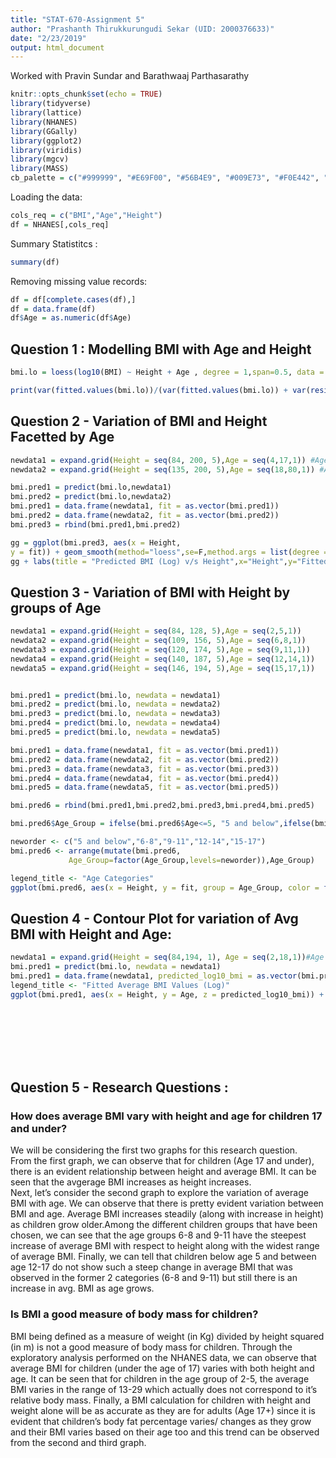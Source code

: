 ```yaml
---
title: "STAT-670-Assignment 5"
author: "Prashanth Thirukkurungudi Sekar (UID: 2000376633)"
date: "2/23/2019"
output: html_document
---
```

Worked with Pravin Sundar and Barathwaaj Parthasarathy \

```r
knitr::opts_chunk$set(echo = TRUE)
library(tidyverse)
library(lattice)
library(NHANES)
library(GGally)
library(ggplot2)
library(viridis)
library(mgcv)
library(MASS)
cb_palette = c("#999999", "#E69F00", "#56B4E9", "#009E73", "#F0E442", "#0072B2", "#D55E00", "#CC79A7")
```


Loading the data:
```r
cols_req = c("BMI","Age","Height")
df = NHANES[,cols_req]
```

Summary Statistitcs :

```r
summary(df)
```


Removing missing value records:

```r
df = df[complete.cases(df),]
df = data.frame(df)
df$Age = as.numeric(df$Age)
```


## Question 1 : Modelling BMI with Age and Height

```r
bmi.lo = loess(log10(BMI) ~ Height + Age , degree = 1,span=0.5, data = df)
```

```r
print(var(fitted.values(bmi.lo))/(var(fitted.values(bmi.lo)) + var(residuals(bmi.lo))))
```


## Question 2 - Variation of BMI and Height Facetted by Age
```r
newdata1 = expand.grid(Height = seq(84, 200, 5),Age = seq(4,17,1)) #Age = c(4,17,40,60,80))
newdata2 = expand.grid(Height = seq(135, 200, 5),Age = seq(18,80,1)) #Age = c(4,17,40,60,80))

bmi.pred1 = predict(bmi.lo,newdata1)
bmi.pred2 = predict(bmi.lo,newdata2)
bmi.pred1 = data.frame(newdata1, fit = as.vector(bmi.pred1))
bmi.pred2 = data.frame(newdata2, fit = as.vector(bmi.pred2))
bmi.pred3 = rbind(bmi.pred1,bmi.pred2)
```


```r
gg = ggplot(bmi.pred3, aes(x = Height,
y = fit)) + geom_smooth(method="loess",se=F,method.args = list(degree = 1)) + facet_grid(~cut(Age, c(0,17,80)))
gg + labs(title = "Predicted BMI (Log) v/s Height",x="Height",y="Fitted Values",subtitle="Cut by Age")
```

## Question 3 - Variation of BMI with Height by groups of Age
```r
newdata1 = expand.grid(Height = seq(84, 128, 5),Age = seq(2,5,1))
newdata2 = expand.grid(Height = seq(109, 156, 5),Age = seq(6,8,1))
newdata3 = expand.grid(Height = seq(120, 174, 5),Age = seq(9,11,1))
newdata4 = expand.grid(Height = seq(140, 187, 5),Age = seq(12,14,1))
newdata5 = expand.grid(Height = seq(146, 194, 5),Age = seq(15,17,1)) 


bmi.pred1 = predict(bmi.lo, newdata = newdata1)
bmi.pred2 = predict(bmi.lo, newdata = newdata2)
bmi.pred3 = predict(bmi.lo, newdata = newdata3)
bmi.pred4 = predict(bmi.lo, newdata = newdata4)
bmi.pred5 = predict(bmi.lo, newdata = newdata5)

bmi.pred1 = data.frame(newdata1, fit = as.vector(bmi.pred1))
bmi.pred2 = data.frame(newdata2, fit = as.vector(bmi.pred2))
bmi.pred3 = data.frame(newdata3, fit = as.vector(bmi.pred3))
bmi.pred4 = data.frame(newdata4, fit = as.vector(bmi.pred4))
bmi.pred5 = data.frame(newdata5, fit = as.vector(bmi.pred5))

bmi.pred6 = rbind(bmi.pred1,bmi.pred2,bmi.pred3,bmi.pred4,bmi.pred5)
```

```r
bmi.pred6$Age_Group = ifelse(bmi.pred6$Age<=5, "5 and below",ifelse(bmi.pred6$Age>5 & bmi.pred6$Age<=8, "6-8",ifelse(bmi.pred6$Age>8 & bmi.pred6$Age<=11,"9-11",ifelse(bmi.pred6$Age>11 & bmi.pred6$Age<14,"12-14","15-17"))))

neworder <- c("5 and below","6-8","9-11","12-14","15-17")
bmi.pred6 <- arrange(mutate(bmi.pred6,
             Age_Group=factor(Age_Group,levels=neworder)),Age_Group)

legend_title <- "Age Categories"
ggplot(bmi.pred6, aes(x = Height, y = fit, group = Age_Group, color = factor(Age_Group))) + geom_smooth(method="loess",se=F,method.args = list(degree = 1)) + scale_color_manual(legend_title,values = cb_palette)+ labs(title = "Predicted BMI (Log) v/s Height",x="Height",y="Fitted Values")
```

## Question 4 - Contour Plot for variation of Avg BMI with Height and Age:

```r
newdata1 = expand.grid(Height = seq(84,194, 1), Age = seq(2,18,1))#Age = c(4,17,40,60,80))
bmi.pred1 = predict(bmi.lo, newdata = newdata1)
bmi.pred1 = data.frame(newdata1, predicted_log10_bmi = as.vector(bmi.pred1))
legend_title <- "Fitted Average BMI Values (Log)"
ggplot(bmi.pred1, aes(x = Height, y = Age, z = predicted_log10_bmi)) + geom_raster(aes(fill = predicted_log10_bmi)) +coord_fixed() +  scale_fill_distiller(legend_title,palette = "RdYlBu") + geom_contour() +  labs(title="Raster and Contour Plot",x="Height",y="Age")
```
\
\
\
\
\

## Question 5 - Research Questions :

### How does average BMI vary with height and age for children 17 and under?

We will be considering the first two graphs for this research question. \
From the first graph, we can observe that for children (Age 17 and under), there is an evident relationship between height and average BMI. It can be seen that the avgerage BMI increases as height increases. \
Next, let's consider the second graph to explore the variation of average BMI with age. We can observe that there is pretty evident variation between BMI and age. Average BMI increases steadily (along with increase in height) as children grow older.Among the different children groups that have been chosen, we can see that the age groups 6-8 and 9-11 have the steepest increase of average BMI with respect to height along with the widest range of average BMI. Finally, we can tell that children below age 5 and between age 12-17 do not show such a steep change in average BMI that was observed in the former 2 categories (6-8 and 9-11) but still there is an increase in avg. BMI as age grows. \

### Is BMI a good measure of body mass for children? 

BMI being defined as a measure of weight (in Kg) divided by height squared (in m) is not a good measure of body mass for children. Through the exploratory analysis performed on the NHANES data, we can observe that average BMI for children (under the age of 17) varies with both height and age. It can be seen that for children in the age group of 2-5, the average BMI varies in the range of 13-29 which actually does not correspond to it's relative body mass. Finally, a BMI calculation for children with height and weight alone will be as accurate as they are for adults (Age 17+) since it is evident that children's body fat percentage varies/ changes as they grow and their BMI varies based on their age too and this trend can be observed from the second and third graph.\